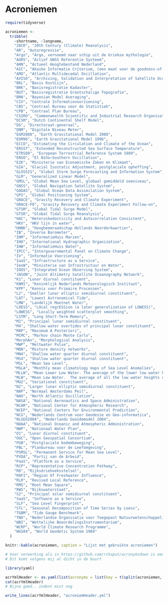 # Acroniemen

```r
require(tidyverse)
```

<!-- Proposed way to handle acronyms in Rmarkdown -->
<!-- https://github.com/rchaput/acronymsdown  -->
<!-- see last chunk for conversion to yaml -->


```r

acroniemen <- 
  tribble(
    ~shortname, ~longname,
    "20CR", "20th Century (Climate) Reanalysis",
    "AR", "Autoregressie",
    "Argo", "Argo, vernoemd naar schip uit de Griekse mythologie",
    "AGRS", "Actief GNSS Referentie Systeem",
    "AHN", "Actueel Hoogtebestand Nederland",
    "AIC", "Akaike Informatie Criterium, (een maat voor de goodness-of-fit van een model)",
    "AMO", "Atlantic Multidecadal Oscillation",
    "AVISO", "Archiving, Validation and Interpretation of Satellite Oceanographic data",
    "BKL", "Basis KustLijn",
    "BRK", "Basisregistratie Kadaster",
    "BGT", "Basisregistratie Grootschalige Topografie",
    "BMA", "Bayesian Model Averaging",
    "CIV", "Centrale Informatievoorziening",
    "CBS", "Centraal Bureau voor de Statistiek",
    "CPB", "Centraal Plan Bureau",
    "CSIRO", "Commonwealth Scientific and Industrial Research Organisation",
    "DCSM", "Dutch Continental Shelf Model",
    "DG", "Directoraat-generaal",
    "DNM", "Digitale Niveau Meter",
    "EGM2008", "Earth Gravitational Model 2008",
    "EGM96", "Earth Gravitational Model 1996",
    "ECCO", "Estimating the Circulation and Climate of the Ocean",
    "ERSST", "Extended Reconstructed Sea Surface Temperature",
    "ETRS89", "European Terrestrial Reference System 1989",
    "ENSO", "El Niño–Southern Oscillation",
    "EZK", "Ministerie van Economische Zaken en Klimaat",
    "GIA", "Glacial Isostatic Adjustment, postglaciale opheffing",
    "GLOSSIS", "Global Storm Surge Forecasting and Information System",
    "GLM", "Generalized Linear Model",
    "GMSL", "Global Mean Sea Level, globaal gemiddeld zeeniveau",
    "GNSS", "Global Navigation Satellite System",
    "GODAS", "Global Ocean Data Assimilation System",
    "GPS", "Global Positioning System",
    "GRACE", "Gravity Recovery and Climate Experiment",
    "GRACE-FO", "Gravity Recovery and Climate Experiment Follow-on",
    "GTSM", "Global Tidal Surge Model",
    "GTSR", "Global Tidal Surge Reanalysis",
    "HAC", "Heteroskedasticity and Autocorrelation Consistent",
    "HKV", "HKV lijn in water",
    "HHNK", "Hoogheemraadschap Hollands Noorderkwartier",
    "IB", "Inverse Barometer",
    "IHM", "InformatieHuis Marien",
    "IHO", "International Hydrographic Organization",
    "IHW", "InformatieHuis Water",
    "IPCC", "Intergovernmental Panel on Climate Change",
    "IV", "Informatie Voorziening",
    "IaaS", "Infrastructure as a Service",
    "IenW", "Ministerie van Infrastructuur en Water",
    "IOOS", "Integrated Ocean Observing System",
    "JASON", "Joint Altimetry Satellite Oceanography Network",
    "K1", "Lunar diurnal constituent",
    "KNMI", "Koninklijk Nederlands Meteorologisch Instituut",
    "KPP", "Kennis voor Primaire Processen",
    "L2", "Smaller lunar elliptic semidiurnal constituent",
    "LAT", "Lowest Astronomical Tide",
    "LMW", "Landelijk Meetnet Water",
    "LOESS", "LOcal regrESSion (a later generalization of LOWESS)",
    "LOWESS", "Locally weighted scatterplot smoothing",
    "LSTM", "Long Short-Term Memory",
    "M2", "Principal lunar semidiurnal constituent",
    "M4", "Shallow water overtides of principal lunar constituent",
    "MAP", "Maximum A Posteriori",
    "MCMC", "Markov chain Monte Carlo",
    "MorphAn", "Morphological Analysis",
    "MWP", "Meltwater Pulse",
    "MDN", "Mixture density networks",
    "MN4", "Shallow water quarter diurnal constituent",
    "MS4", "Shallow water quarter diurnal constituent",
    "MSL", "Mean Sea Level",
    "MSLA", "Monthly mean climatology maps of Sea Level Anomalies",
    "MLLW", "Mean Lower Low Water. The average of the lower low water height of each tidal day observed over the National Tidal Datum Epoch. https://tidesandcurrents.noaa.gov/datum_options.html",
    "MLW", "Mean Low Water.  The average of all the low water heights observed over the National Tidal Datum Epoch. https://tidesandcurrents.noaa.gov/datum_options.html",
    "MU2", "Variational constituent",
    "N2", "Larger lunar elliptic semidiurnal constituent",
    "NAP", "Normaal Amsterdams Peil",
    "NAO", "North Atlantic Oscillation",
    "NASA", "National Aeronautics and Space Administration",
    "NCAR", "National Center for Atmospheric Research",
    "NCEP", "National Centers for Environmental Prediction",
    "NCG", "Nederlands Centrum voor Geodesie en Geo-informatica",
    "NLGEO2004", "Nederlands Geoïdemodel 2004",
    "NOAA", "National Oceanic and Atmospheric Administration",
    "NWP", "Nationaal Water Plan",
    "O1", "Lunar diurnal constituent",
    "OGC", "Open Geospatial Consortium",
    "PGB", "Postglaciale bodembeweging",
    "PBL", "Planbureau voor de Leefomgeving",
    "PSMSL", "Permanent Service for Mean Sea Level",
    "PVDA", "Partij van de Arbeid",
    "PaaS", "Platform as a Service",
    "RCP", "Representative Concentration Pathway",
    "RD", "Rijksdriehoeksstelsel",
    "ROFI", "Region Of Freshwater Influence",
    "RLR", "Revised Local Reference",
    "RMS", "Root Mean Square",
    "RWS", "Rijkswaterstaat",
    "S2", "Principal solar semidiurnal constituent",
    "SaaS", "Software as a Service",
    "SLF", "Sea Level Fingerprint",
    "STL", "Seasonal Decomposition of Time Series by Loess",
    "TGBM", "Tide Gauge Benchmark",
    "TNO", "Nederlandse Organisatie voor Toegepast Natuurwetenschappelijk Onderzoek",
    "WBI", "Wettelijke BeoordelingsInstrumentarium",
    "WCRP", "World Climate Research Programme",
    "WGS84", "World Geodetic System 1984"
  )

knitr::kable(acroniemen, caption = "Lijst met gebruikte acroniemen")
```


```r

# Voor verwerking als in https://github.com/rchaput/acronymsdown is een yaml header nodig
# Dit komt volgens mij al dicht in de buurt

library(yaml)

acrYmlHeader <- as.yaml(list(acronyms = list(key = t(split(acroniemen, acroniemen$shortname)))))
cat(acrYmlHeader)
# Bijna goed.. indent mist nog

write_lines(acrYmlHeader, "acroniemHeader.yml")


```


